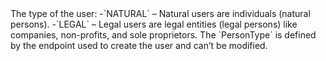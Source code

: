   

  
<ResponseField name="PersonType" type="string" >    
The type of the user:  
-`NATURAL` – Natural users are individuals (natural persons).  
-`LEGAL` – Legal users are legal entities (legal persons) like companies, non-profits, and sole proprietors.  
The `PersonType` is defined by the endpoint used to create the user and can’t be modified.  
</ResponseField>